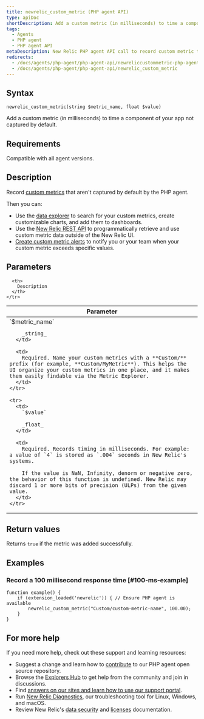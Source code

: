 ```yaml
---
title: newrelic_custom_metric (PHP agent API)
type: apiDoc
shortDescription: Add a custom metric (in milliseconds) to time a component of your app not captured by default.
tags:
  - Agents
  - PHP agent
  - PHP agent API
metaDescription: New Relic PHP agent API call to record custom metric timeslice data.
redirects:
  - /docs/agents/php-agent/php-agent-api/newreliccustommetric-php-agent
  - /docs/agents/php-agent/php-agent-api/newrelic_custom_metric
---
```


## Syntax

```
newrelic_custom_metric(string $metric_name, float $value)
```

Add a custom metric (in milliseconds) to time a component of your app not captured by default.

## Requirements

Compatible with all agent versions.

## Description

Record [custom metrics](/docs/agents/manage-apm-agents/agent-data/custom-metrics) that aren't captured by default by the PHP agent.

Then you can:

* Use the [data explorer](/docs/query-your-data/explore-query-data/data-explorer/introduction-data-explorer) to search for your custom metrics, create customizable charts, and add them to dashboards.
* Use the [New Relic REST API](/docs/apis/rest-api-v2/requirements/new-relic-rest-api-v2-getting-started) to programmatically retrieve and use custom metric data outside of the New Relic UI.
* [Create custom metric alerts](/docs/alerts/new-relic-alerts/configuring-alert-policies/define-custom-metrics-alert-condition) to notify you or your team when your custom metric exceeds specific values.

## Parameters

<table>
  <thead>
    <tr>
      <th width="25%">
        Parameter
      </th>

      <th>
        Description
      </th>
    </tr>
  </thead>

  <tbody>
    <tr>
      <td>
        `$metric_name`

        _string_
      </td>

      <td>
        Required. Name your custom metrics with a **Custom/** prefix (for example, **Custom/MyMetric**). This helps the UI organize your custom metrics in one place, and it makes them easily findable via the Metric Explorer.
      </td>
    </tr>

    <tr>
      <td>
        `$value`

        _float_
      </td>

      <td>
        Required. Records timing in milliseconds. For example: a value of `4` is stored as `.004` seconds in New Relic's systems.

        If the value is NaN, Infinity, denorm or negative zero, the behavior of this function is undefined. New Relic may discard 1 or more bits of precision (ULPs) from the given value.
      </td>
    </tr>
  </tbody>
</table>

## Return values

Returns `true` if the metric was added successfully.

## Examples

### Record a 100 millisecond response time [#100-ms-example]

```
function example() {
    if (extension_loaded('newrelic')) { // Ensure PHP agent is available
	    newrelic_custom_metric("Custom/custom-metric-name", 100.00);
    }
}
```

## For more help

If you need more help, check out these support and learning resources:

* Suggest a change and learn how to [contribute](https://github.com/newrelic/newrelic-php-agent/issues) to our PHP agent open source repository.
* Browse the [Explorers Hub](https://discuss.newrelic.com/) to get help from the community and join in discussions.
* Find [answers on our sites and learn how to use our support portal](https://docs.newrelic.com/docs/using-new-relic/welcome-new-relic/get-started/find-help-use-support-portal/).
* Run [New Relic Diagnostics](https://docs.newrelic.com/docs/using-new-relic/cross-product-functions/troubleshooting/new-relic-diagnostics/), our troubleshooting tool for Linux, Windows, and macOS.
* Review New Relic's [data security](https://docs.newrelic.com/docs/security/) and [licenses](https://docs.newrelic.com/docs/licenses/) documentation.